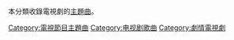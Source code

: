 本分類收錄電視劇的[[主題曲|主題曲]]。

[[Category:電視節目主題曲|Category:電視節目主題曲]]
[[Category:电视剧歌曲|Category:电视剧歌曲]]
[[Category:劇情電視劇|Category:劇情電視劇]]